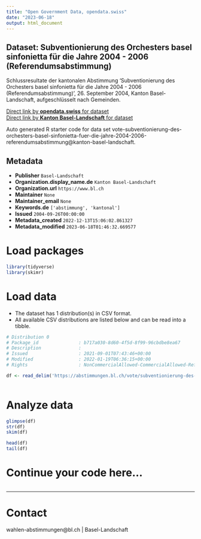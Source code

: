 ```yaml
---
title: "Open Government Data, opendata.swiss"
date: "2023-06-18"
output: html_document
---
```


## Dataset: Subventionierung des Orchesters basel sinfonietta für die Jahre 2004 - 2006 (Referendumsabstimmung)

Schlussresultate der kantonalen Abstimmung 'Subventionierung des Orchesters basel sinfonietta für die Jahre 2004 - 2006 (Referendumsabstimmung)', 26. September 2004, Kanton Basel-Landschaft, aufgeschlüsselt nach Gemeinden.

[Direct link by **opendata.swiss** for dataset](https://opendata.swiss/de/dataset/subventionierung-des-orchesters-basel-sinfonietta-fur-die-jahre-2004-2006-referendumsabstimmung)<br>
[Direct link by **Kanton Basel-Landschaft** for dataset](https://abstimmungen.bl.ch/vote/subventionierung-des-orchesters-basel-sinfonietta-fuer-die-jahre-2004-2006-referendumsabstimmung/data)

Auto generated R starter code for data set vote-subventionierung-des-orchesters-basel-sinfonietta-fuer-die-jahre-2004-2006-referendumsabstimmung@kanton-basel-landschaft.

## Metadata

- **Publisher** `Basel-Landschaft`
- **Organization.display_name.de** `Kanton Basel-Landschaft`
- **Organization.url** `https://www.bl.ch`
- **Maintainer** `None`
- **Maintainer_email** `None`
- **Keywords.de** `['abstimmung', 'kantonal']`
- **Issued** `2004-09-26T00:00:00`
- **Metadata_created** `2022-12-13T15:06:02.861327`
- **Metadata_modified** `2023-06-18T01:46:32.669577`


# Load packages

```r

library(tidyverse)
library(skimr)

```

# Load data

-   The dataset has 1 distribution(s) in CSV format.
-   All available CSV distributions are listed below and can be read into a tibble.

```r

# Distribution 0
# Package_id               : b717a030-8d60-4f5d-8f99-96cbdbe8ea67
# Description              : 
# Issued                   : 2021-09-01T07:43:46+00:00
# Modified                 : 2022-01-19T06:36:15+00:00
# Rights                   : NonCommercialAllowed-CommercialAllowed-ReferenceRequired

df <- read_delim('https://abstimmungen.bl.ch/vote/subventionierung-des-orchesters-basel-sinfonietta-fuer-die-jahre-2004-2006-referendumsabstimmung/data-csv')



```

# Analyze data

```r

glimpse(df)
str(df)
skim(df)

head(df)
tail(df)

```

# Continue your code here...

```r

```

------------------------------------------------------------------------

# Contact

wahlen-abstimmungen@bl.ch | Basel-Landschaft
